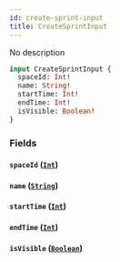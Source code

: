 ```yaml
---
id: create-sprint-input
title: CreateSprintInput
---
```



No description

```graphql
input CreateSprintInput {
  spaceId: Int!
  name: String!
  startTime: Int!
  endTime: Int!
  isVisible: Boolean!
}
```


### Fields

#### `spaceId` ([`Int`](../../references/scalars/int))




#### `name` ([`String`](../../references/scalars/string))




#### `startTime` ([`Int`](../../references/scalars/int))




#### `endTime` ([`Int`](../../references/scalars/int))




#### `isVisible` ([`Boolean`](../../references/scalars/boolean))







